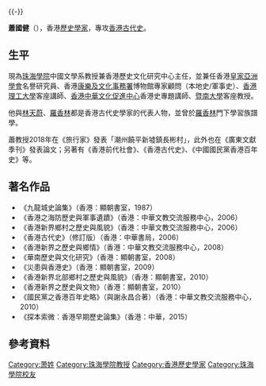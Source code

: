 {{blpunsourced|time=2015-08-30T13:49:24+00:00}}{{-}}
{{Infobox scholar
| image_name       = 
| image_size       = 
| image_alt        = 
| image_caption    = 
| name             = 蕭國健
| honorific_prefix =
| honorific_suffix = 教授
| fullname         = 
| other_names      = 
| birth_date       = 
| birth_place      =
| death_date       = 
| nationality      = {{CNHK}}
| death_place      = 
| era              = 
| region           = 
| school_tradition = 
| occupation = [[珠海學院|珠海學院]]中國文學系教授兼香港歷史文化研究中心主任
| education = 
*珠海書院（私立珠海大學）中國歷史研究所文學博士
*珠海書院（私立珠海大學）中國歷史研究所文學碩士
*[[香江書院|香江書院]]外國語文學系學士
| main_interests   = [[香港|香港]][[古代史|古代史]]
| notable_ideas    = 
| major_works      = 
| influences       = 
| influenced       = 
| workplaces = [[珠海學院|珠海學院]]中國文學系及兼香港歷史文化研究中心
}}

'''蕭國健'''（{{lang-en|Siu Kwok-kin}}），香港[[歷史學家|歷史學家]]，專攻[[香港|香港]][[古代史|古代史]]。

==生平==
現為[[珠海學院|珠海學院]]中國文學系教授兼香港歷史文化研究中心主任，並兼任香港[[皇家亞洲學會|皇家亞洲學會]]名譽研究員、香港[[康樂及文化事務署|康樂及文化事務署]]博物館專家顧問（本地史/軍事史）、[[香港理工大學|香港理工大學]]客座講師、[[香港中華文化促進中心|香港中華文化促進中心]]香港史專題講師、[[暨南大學|暨南大學]]客座教授。

他與[[林天蔚|林天蔚]]、[[羅香林|羅香林]]都是香港古代史學家的代表人物，並曾於[[羅香林|羅香林]]門下學習族譜學。

蕭教授2018年在《旅行家》發表「潮州饒平新墟鎮長彬村」，此外也在《廣東文獻季刊》發表論文；另著有《香港前代社會》、《香港古代史》、《中國國民黨香港百年史》等。

==著名作品==
*《九龍城史論集》（香港：顯朝書室，1987）
*《香港之海防歷史與軍事遺蹟》（香港：中華文教交流服務中心，2006）
*《香港新界鄉村之歷史與風貌》（香港：中華文教交流服務中心，2006）
*《香港古代史》（修訂版）（香港：中華書局，2006） 
*《香港新界之歷史與鄉情》（香港：中華文教交流服務中心，2008） 
*《華南歷史與文化研究》（香港：顯朝書室，2008） 
*《災患與香港史》（香港：顯朝書室，2009） 
*《香港新界北部鄉村之歷史與風貌》（香港：顯朝書室，2010） 
*《香港新界之歷史與文物》（香港：顯朝書室，2010） 
*《國民黨之香港百年史略》（與謝永昌合著）（香港：中華文教交流服務中心，2010）
*《探本索微：香港早期歷史論集》（香港：中華，2015）

== 參考資料 ==
{{reflist}}

{{DEFAULTSORT:X}}
[[Category:萧姓|Category:萧姓]]
[[Category:珠海學院教授|Category:珠海學院教授]]
[[Category:香港歷史學家|Category:香港歷史學家]]
[[Category:珠海學院校友|Category:珠海學院校友]]